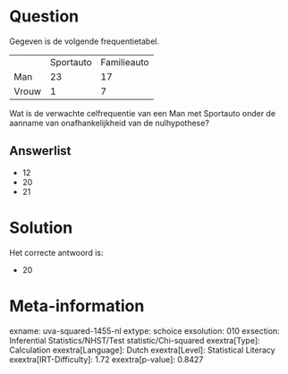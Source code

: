 Question
========

Gegeven is de volgende frequentietabel.

  ------- ----------- -------------
          Sportauto   Familieauto
  Man     23          17
  Vrouw   1           7
  ------- ----------- -------------

Wat is de verwachte celfrequentie van een Man met Sportauto onder de
aanname van onafhankelijkheid van de nulhypothese?

Answerlist
----------

* 12
* 20
* 21

Solution
========

Het correcte antwoord is: 

* 20

Meta-information
================
exname: uva-squared-1455-nl
extype: schoice
exsolution: 010
exsection: Inferential Statistics/NHST/Test statistic/Chi-squared
exextra[Type]: Calculation
exextra[Language]: Dutch
exextra[Level]: Statistical Literacy
exextra[IRT-Difficulty]: 1.72
exextra[p-value]: 0.8427
